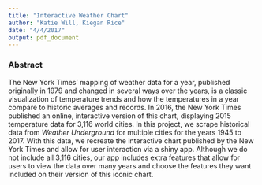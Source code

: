 ```yaml
---
title: "Interactive Weather Chart"
author: "Katie Will, Kiegan Rice"
date: "4/4/2017"
output: pdf_document
---
```


### Abstract

The New York Times' mapping of weather data for a year, published originally in 1979 and changed in several ways over the years, is a classic visualization of temperature trends and how the temperatures in a year compare to historic averages and records. In 2016, the New York Times published an online, interactive version of this chart, displaying 2015 temperature data for 3,116 world cities. In this project, we scrape historical data from *Weather Underground* for multiple cities for the years 1945 to 2017. With this data, we recreate the interactive chart published by the New York Times and allow for user interaction via a shiny app. Although we do not include all 3,116 cities, our app includes extra features that allow for users to view the data over many years and choose the features they want included on their version of this iconic chart.